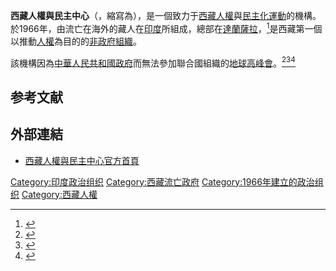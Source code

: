 '''西藏人權與民主中心'''（{{lang-en|'''Tibetan Centre for Human Rights and Democracy'''}}，縮寫為'''{{lang|en|TCHRD}}'''），是一個致力于[[西藏人權|西藏人權]]與[[民主化運動|民主化運動]]的機構。於1966年，由流亡在海外的藏人在[[印度|印度]]所組成，總部在[[達蘭薩拉|達蘭薩拉]]，<ref>{{Cite news | url=http://www.huffingtonpost.com/heidiminx/ideas-for-tibet_b_676460.html | title=Ideas for Tibet | publisher=[[赫芬顿邮报|赫芬顿邮报]] | date= | accessdate=2014-07-18 | archive-date=2015-09-24 | archive-url=https://web.archive.org/web/20150924230136/http://www.huffingtonpost.com/heidiminx/ideas-for-tibet_b_676460.html | dead-url=no }}{{en}}</ref>是西藏第一個以推動[[人權|人權]]為目的的[[非政府組織|非政府組織]]。

該機構因為[[中華人民共和國政府|中華人民共和國政府]]而無法參加聯合國組織的[[地球高峰會|地球高峰會]]。<ref>{{Cite web | url=http://unterm.un.org/DGAACS/unterm.nsf/8fa942046ff7601c85256983007ca4d8/e675f5ccf1c8dfe785256bc70044840b?OpenDocument | title=Tibetan Centre for Human Rights and Democracy | publisher=[[聯合國|聯合國]] | deadurl=yes | archiveurl=https://web.archive.org/web/20140725195941/http://unterm.un.org/DGAACS/unterm.nsf/8fa942046ff7601c85256983007ca4d8/e675f5ccf1c8dfe785256bc70044840b?OpenDocument | archivedate=2014年7月25日 | df= | access-date=2014年7月18日 }}{{en}}</ref><ref>{{Cite web | url=http://www.un.org/News/Press/docs/2002/envdev647.doc.htm | title=SPEAKERS AT PREPARATORY MEETING FOR SUSTAINABLE DEVELOPMENT - SUMMIT REPORT ON PROGRESS IN NEGOTIATIONS | publisher=[[聯合國|聯合國]] | access-date=2014-07-18 | archive-date=2004-12-24 | archive-url=https://web.archive.org/web/20041224002405/http://www.un.org/News/Press/docs/2002/envdev647.doc.htm | dead-url=no }}{{en}}</ref><ref>{{Cite web | url=http://www.tew.org/archived/wssd.silent.vigil.html | title="See No Tibet, Hear No Tibet, Speak No Tibet": WSSD Gags Tibetan Voice | publisher=Tibet Environmental Watch | deadurl=yes | archiveurl=https://web.archive.org/web/20160304211821/http://www.tew.org/archived/wssd.silent.vigil.html | archivedate=2016年3月4日 | df= | access-date=2014年7月18日 }}{{en}}</ref>

==参考文献==
{{Reflist}}

==外部連結==
*[http://www.tchrd.org/ 西藏人權與民主中心官方首頁] {{Wayback|url=http://www.tchrd.org/ |date=20210514193457 }}

{{Tibet-stub}}

[[Category:印度政治组织|Category:印度政治组织]]
[[Category:西藏流亡政府|Category:西藏流亡政府]]
[[Category:1966年建立的政治组织|Category:1966年建立的政治组织]]
[[Category:西藏人權|Category:西藏人權]]